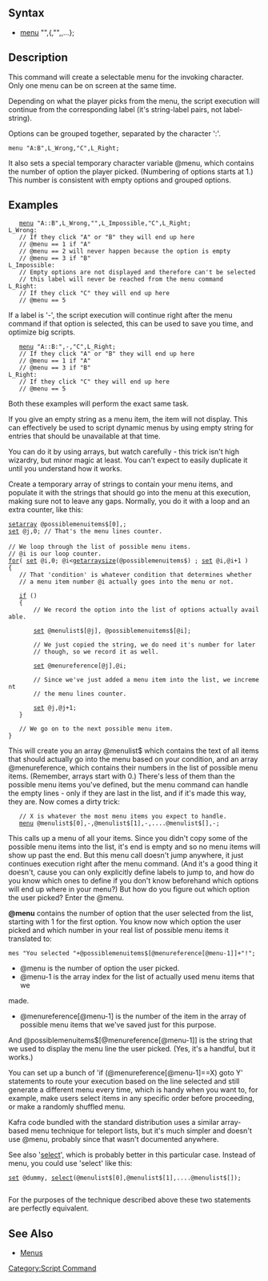 {{obsolete|type=script command|when=long time ago}}

== Syntax ==
* [[menu]] "<option_text>",<target_label>{,"<option_text>",<target_label>,...};

== Description ==
This command will create a selectable menu for the invoking character. Only one menu can be on screen at the same time.

Depending on what the player picks from the menu, the script execution will continue from the corresponding label (it's string-label pairs, not label-string).

Options can be grouped together, separated by the character ':'.
 menu "A:B",L_Wrong,"C",L_Right;

It also sets a special temporary character variable @menu, which contains the number of option the player picked. (Numbering of options starts at 1.) This number is consistent with empty options and grouped options.

== Examples ==
 	[[menu]] "A::B",L_Wrong,"",L_Impossible,"C",L_Right;
 L_Wrong:
 	// If they click "A" or "B" they will end up here
 	// @menu == 1 if "A"
 	// @menu == 2 will never happen because the option is empty
 	// @menu == 3 if "B"
 L_Impossible:
 	// Empty options are not displayed and therefore can't be selected
 	// this label will never be reached from the menu command
 L_Right:
 	// If they click "C" they will end up here
 	// @menu == 5

If a label is '-', the script execution will continue right after the menu command if that option is selected, this can be used to save you time, and optimize big scripts.

 	[[menu]] "A::B:",-,"C",L_Right;
 	// If they click "A" or "B" they will end up here
 	// @menu == 1 if "A"
 	// @menu == 3 if "B"
 L_Right:
 	// If they click "C" they will end up here
 	// @menu == 5

Both these examples will perform the exact same task.

If you give an empty string as a menu item, the item will not display. This can effectively be used to script dynamic menus by using empty string for entries that should be unavailable at that time.

You can do it by using arrays, but watch carefully - this trick isn't high wizardry, but minor magic at least. You can't expect to easily duplicate it until you understand how it works.

Create a temporary array of strings to contain your menu items, and populate it with the strings that should go into the menu at this execution, making sure not to leave any gaps. Normally, you do it with a loop and an extra counter, like this:

 [[setarray]] @possiblemenuitems$[0],<list of potential menu items>;
 [[set]] @j,0; // That's the menu lines counter.
 
 // We loop through the list of possible menu items.
 // @i is our loop counter.
 [[for]]( [[set]] @i,0; @i<[[getarraysize]](@possiblemenuitems$) ; [[set]] @i,@i+1 )
 {
 	// That 'condition' is whatever condition that determines whether 
 	// a menu item number @i actually goes into the menu or not.
 	
 	[[if]] (<condition>)
 	{
 		// We record the option into the list of options actually available.
 		
 		[[set]] @menulist$[@j], @possiblemenuitems$[@i];
 		
 		// We just copied the string, we do need it's number for later 
 		// though, so we record it as well.
 		
 		[[set]] @menureference[@j],@i;
 		
 		// Since we've just added a menu item into the list, we increment 
 		// the menu lines counter.
 		
 		[[set]] @j,@j+1;
 	}
 	
 	// We go on to the next possible menu item.
 }

This will create you an array @menulist$ which contains the text of all items that should actually go into the menu based on your condition, and an array @menureference, which contains their numbers in the list of possible menu items. (Remember, arrays start with 0.) There's less of them than the possible menu items you've defined, but the menu command can handle the empty lines - only if they are last in the list, and if it's made this way, they are. Now comes a dirty trick:

 	// X is whatever the most menu items you expect to handle.
 	[[menu]] @menulist$[0],-,@menulist$[1],-,....@menulist$[<X>],-;

This calls up a menu of all your items. Since you didn't copy some of the possible menu items into the list, it's end is empty and so no menu items will show up past the end. But this menu call doesn't jump anywhere, it just continues execution right after the menu command. (And it's a good thing it doesn't, cause you can only explicitly define labels to jump to, and how do you know which ones to define if you don't know beforehand which options will end up where in your menu?) But how do you figure out which option the user picked? Enter the @menu.

'''@menu''' contains the number of option that the user selected from the list, starting with 1 for the first option. You know now which option the user picked and which number in your real list of possible menu items it translated to:

 mes "You selected "+@possiblemenuitems$[@menureference[@menu-1]]+"!";

* @menu is the number of option the user picked.
* @menu-1 is the array index for the list of actually used menu items that we 
made.
* @menureference[@menu-1] is the number of the item in the array of possible menu items that we've saved just for this purpose.

And @possiblemenuitems$[@menureference[@menu-1]] is the string that we used to display the menu line the user picked. (Yes, it's a handful, but it works.)

You can set up a bunch of 'if (@menureference[@menu-1]==X) goto Y' statements to route your execution based on the line selected and still generate a different menu every time, which is handy when you want to, for example, make users select items in any specific order before proceeding, or make a randomly shuffled menu.

Kafra code bundled with the standard distribution uses a similar array-based menu technique for teleport lists, but it's much simpler and doesn't use @menu, probably since that wasn't documented anywhere.

See also '[[select]]', which is probably better in this particular case. Instead of menu, you could use 'select' like this:

 [[set]] @dummy, [[select]](@menulist$[0],@menulist$[1],....@menulist$[<X>]);
    
For the purposes of the technique described above these two statements are perfectly equivalent.

== See Also ==
* [[Menus]]

[[Category:Script Command]]